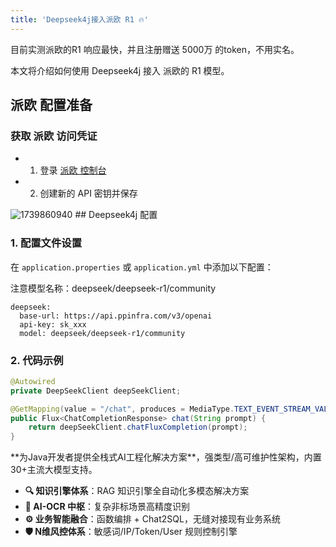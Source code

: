```yaml
---
title: 'Deepseek4j接入派欧 R1 🔥'
---
```


<Tip>目前实测派欧的R1 响应最快，并且注册赠送 5000万 的token，不用实名。</Tip>

本文将介绍如何使用 Deepseek4j 接入 派欧的 R1 模型。 

## 派欧 配置准备

### 获取 派欧 访问凭证

- 1. 登录 [派欧 控制台](https://ppinfra.com/user/register?invited_by=KFWGG9)
- 2. 创建新的 API 密钥并保存

<img src='https://minio.pigx.vip/oss/202502/1739860940.png' alt='1739860940'/>
## Deepseek4j 配置


### 1. 配置文件设置

在 `application.properties` 或 `application.yml` 中添加以下配置：

<Warning>注意模型名称：deepseek/deepseek-r1/community</Warning>


```properties
deepseek:
  base-url: https://api.ppinfra.com/v3/openai
  api-key: sk_xxx
  model: deepseek/deepseek-r1/community
```

### 2. 代码示例

```java
@Autowired
private DeepSeekClient deepSeekClient;

@GetMapping(value = "/chat", produces = MediaType.TEXT_EVENT_STREAM_VALUE)
public Flux<ChatCompletionResponse> chat(String prompt) {
    return deepSeekClient.chatFluxCompletion(prompt);
}
```

<Card title="PIG AI应用开发平台 | 适合中大型企业构建自主可控的AI中台" icon="link" href="https://ai.pig4cloud.com">
**为Java开发者提供全栈式AI工程化解决方案**，强类型/高可维护性架构，内置30+主流大模型支持。

- **🔍 知识引擎体系**：RAG 知识引擎全自动化多模态解决方案
- **📝 AI-OCR 中枢**：复杂非标场景高精度识别
- **⚙️ 业务智能融合**：函数编排 + Chat2SQL，无缝对接现有业务系统
- **🛡️ N维风控体系**：敏感词/IP/Token/User 规则控制引擎
</Card>

